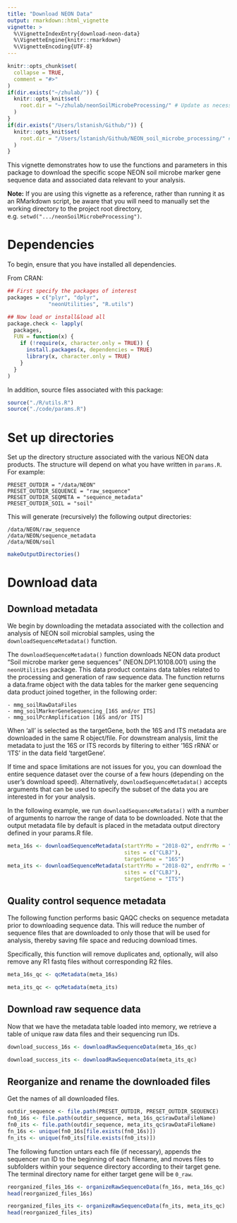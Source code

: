 ```yaml
---
title: "Download NEON Data"
output: rmarkdown::html_vignette
vignette: >
  %\VignetteIndexEntry{download-neon-data}
  %\VignetteEngine{knitr::rmarkdown}
  %\VignetteEncoding{UTF-8}
---
```


```r
knitr::opts_chunk$set(
  collapse = TRUE,
  comment = "#>"
)
if(dir.exists("~/zhulab/")) {
  knitr::opts_knit$set(
    root.dir = "~/zhulab/neonSoilMicrobeProcessing/" # Update as necessary. Should refer to the absolute filepath of the project root directory (e.g. .../neonSoilMicrobeProcessing)
  )
}
if(dir.exists("/Users/lstanish/Github/")) {
  knitr::opts_knit$set(
    root.dir = "/Users/lstanish/Github/NEON_soil_microbe_processing/" # LFS directory file path. 
  )
}


```

This vignette demonstrates how to use the functions and parameters in this package to download the specific scope NEON soil microbe marker gene sequence data and associated data relevant to your analysis. 

**Note:** If you are using this vignette as a reference, rather than running it as an RMarkdown script, be aware that you will need to manually set the working directory to the project root directory, e.g. `setwd(".../neonSoilMicrobeProcessing")`.

# Dependencies

To begin, ensure that you have installed all dependencies.

From CRAN:
```r
## First specify the packages of interest
packages = c("plyr", "dplyr",
             "neonUtilities", "R.utils")

## Now load or install&load all
package.check <- lapply(
  packages,
  FUN = function(x) {
    if (!require(x, character.only = TRUE)) {
      install.packages(x, dependencies = TRUE)
      library(x, character.only = TRUE)
    }
  }
)
```


In addition, source files associated with this package:

```r
source("./R/utils.R")
source("./code/params.R")
```

# Set up directories

Set up the directory structure associated with the various NEON data products. The structure will depend on what you have written in `params.R`. For example:

```
PRESET_OUTDIR = "/data/NEON"
PRESET_OUTDIR_SEQUENCE = "raw_sequence"
PRESET_OUTDIR_SEQMETA = "sequence_metadata"
PRESET_OUTDIR_SOIL = "soil"
```

This will generate (recursively) the following output directories:

```
/data/NEON/raw_sequence
/data/NEON/sequence_metadata
/data/NEON/soil
```

```r
makeOutputDirectories()
```

# Download data

## Download metadata

We begin by downloading the metadata associated with the collection and analysis of NEON soil microbial samples, using the `downloadSequenceMetadata()` function.

The `downloadSequenceMetadata()` function downloads NEON data product "Soil microbe marker gene sequences" (NEON.DP1.10108.001) using the `neonUtilities` package. This data product contains data tables related to the processing and generation of raw sequence data. The function returns a data.frame object with the data tables for the marker gene sequencing data product joined together, in the following order:

    - mmg_soilRawDataFiles
    - mmg_soilMarkerGeneSequencing_[16S and/or ITS]
    - mmg_soilPcrAmplification [16S and/or ITS]

When 'all' is selected as the targetGene, both the 16S and ITS metadata are downloaded in the same R object/file. For downstream analysis, limit the metadata to just the 16S or ITS records by filtering to either '16S rRNA' or 'ITS' in the data field 'targetGene'.

If time and space limitations are not issues for you, you can download the entire sequence dataset over the course of a few hours (depending on the user's download speed). Alternatively, `downloadSequenceMetadata()` accepts arguments that can be used to specify the subset of the data you are interested in for your analysis.

In the following example, we run `downloadSequenceMetadata()` with a number of arguments to narrow the range of data to be downloaded. Note that the output metadata file by default is placed in the metadata output directory defined in your params.R file.

```r
meta_16s <- downloadSequenceMetadata(startYrMo = "2018-02", endYrMo = "2018-03", 
                                     sites = c("CLBJ"),
                                     targetGene = "16S")
meta_its <- downloadSequenceMetadata(startYrMo = "2018-02", endYrMo = "2018-03", 
                                     sites = c("CLBJ"),
                                     targetGene = "ITS")
```

## Quality control sequence metadata

The following function performs basic QAQC checks on sequence metadata prior to downloading sequence data. This will reduce the number of sequence files that are downloaded to only those that will be used for analysis, thereby saving file space and reducing download times.

Specifically, this function will remove duplicates and, optionally, will also remove any R1 fastq files without corresponding R2 files.

```r
meta_16s_qc <- qcMetadata(meta_16s)
```

```r
meta_its_qc <- qcMetadata(meta_its)
```


## Download raw sequence data

Now that we have the metadata table loaded into memory, we retrieve a table of unique raw data files and their sequencing run IDs. 

```r
download_success_16s <- downloadRawSequenceData(meta_16s_qc)
```


```r
download_success_its <- downloadRawSequenceData(meta_its_qc)
```

## Reorganize and rename the downloaded files

Get the names of all downloaded files.

```r
outdir_sequence <- file.path(PRESET_OUTDIR, PRESET_OUTDIR_SEQUENCE)
fn0_16s <- file.path(outdir_sequence, meta_16s_qc$rawDataFileName)
fn0_its <- file.path(outdir_sequence, meta_its_qc$rawDataFileName)
fn_16s <- unique(fn0_16s[file.exists(fn0_16s)])
fn_its <- unique(fn0_its[file.exists(fn0_its)])
```

The following function untars each file (if necessary), appends the sequencer run ID to the beginning of each filename, and moves files to subfolders within your sequence directory according to their target gene. The terminal directory name for either target gene will be `0_raw`.

```r
reorganized_files_16s <- organizeRawSequenceData(fn_16s, meta_16s_qc)
head(reorganized_files_16s)
```

```r
reorganized_files_its <- organizeRawSequenceData(fn_its, meta_its_qc)
head(reorganized_files_its)
```


